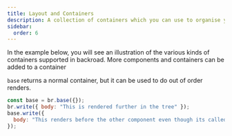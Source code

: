 ```yaml
---
title: Layout and Containers
description: A collection of containers which you can use to organise your components.
sidebar:
  order: 6
---
```



In the example below, you will see an illustration of the various kinds of containers supported in backroad. More components and containers can be added to a container

<CodePlayground client:only="react" id="stackblitz-starters-yersqk" />

`base` returns a normal container, but it can be used to do out of order renders.

```js
const base = br.base({});
br.write({ body: "This is rendered further in the tree" });
base.write({
  body: "This renders before the other component even though its called later, because base container got initialised beforehand",
});
```
